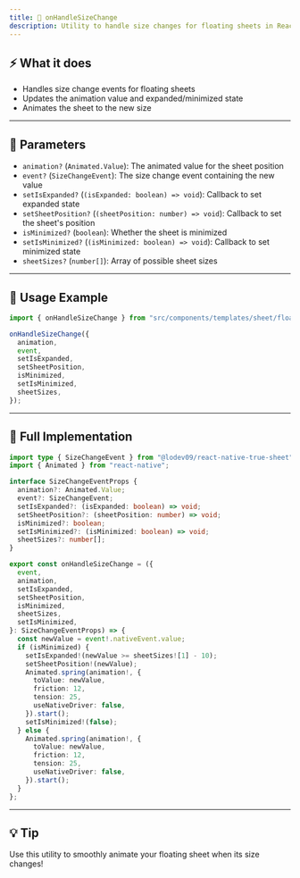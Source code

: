 ```yaml
---
title: 📏 onHandleSizeChange
description: Utility to handle size changes for floating sheets in React Native Glow UI
---
```


## ⚡️ What it does

- Handles size change events for floating sheets
- Updates the animation value and expanded/minimized state
- Animates the sheet to the new size

---

## 📝 Parameters

- `animation?` (`Animated.Value`): The animated value for the sheet position
- `event?` (`SizeChangeEvent`): The size change event containing the new value
- `setIsExpanded?` (`(isExpanded: boolean) => void`): Callback to set expanded state
- `setSheetPosition?` (`(sheetPosition: number) => void`): Callback to set the sheet's position
- `isMinimized?` (`boolean`): Whether the sheet is minimized
- `setIsMinimized?` (`(isMinimized: boolean) => void`): Callback to set minimized state
- `sheetSizes?` (`number[]`): Array of possible sheet sizes

---

## 🚀 Usage Example

```ts
import { onHandleSizeChange } from "src/components/templates/sheet/floating-sheet/utils/animation-utils/events/onSizeChange";

onHandleSizeChange({
  animation,
  event,
  setIsExpanded,
  setSheetPosition,
  isMinimized,
  setIsMinimized,
  sheetSizes,
});
```

---

## 🧩 Full Implementation

```ts
import type { SizeChangeEvent } from "@lodev09/react-native-true-sheet";
import { Animated } from "react-native";

interface SizeChangeEventProps {
  animation?: Animated.Value;
  event?: SizeChangeEvent;
  setIsExpanded?: (isExpanded: boolean) => void;
  setSheetPosition?: (sheetPosition: number) => void;
  isMinimized?: boolean;
  setIsMinimized?: (isMinimized: boolean) => void;
  sheetSizes?: number[];
}

export const onHandleSizeChange = ({
  event,
  animation,
  setIsExpanded,
  setSheetPosition,
  isMinimized,
  sheetSizes,
  setIsMinimized,
}: SizeChangeEventProps) => {
  const newValue = event!.nativeEvent.value;
  if (isMinimized) {
    setIsExpanded!(newValue >= sheetSizes![1] - 10);
    setSheetPosition!(newValue);
    Animated.spring(animation!, {
      toValue: newValue,
      friction: 12,
      tension: 25,
      useNativeDriver: false,
    }).start();
    setIsMinimized!(false);
  } else {
    Animated.spring(animation!, {
      toValue: newValue,
      friction: 12,
      tension: 25,
      useNativeDriver: false,
    }).start();
  }
};
```

---

## 💡 Tip

Use this utility to smoothly animate your floating sheet when its size changes!
